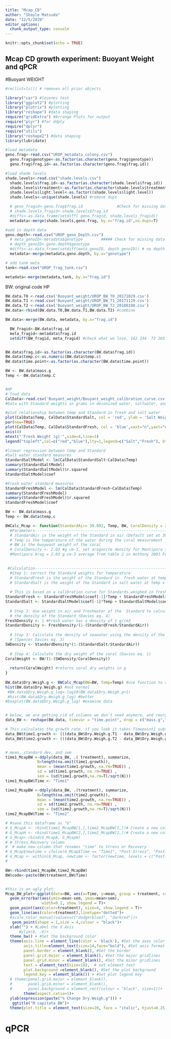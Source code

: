 ```yaml
---
title: "Mcap_CD"
author: "Shayle Matsuda"
date: "12/5/2020"
editor_options: 
  chunk_output_type: console
---
```


```r
knitr::opts_chunk$set(echo = TRUE)
```

## Mcap CD growth experiment: Buoyant Weight and qPCR

#Buoyant WEIGHT
```r
#rm(list=ls()) # removes all prior objects

library("car") #levenes test
library("ggplot2") #plotting
library("plotrix") #plotting
library("reshape") #data shaping
require("gridExtra") #Arrange Plots for output
require("plyr") #for ddply
require("dplyr")
require("utils")
library("reshape2") #data shaping
library(lubridate)

#load metadata
geno.frag<-read.csv("UROP_metadata_colony.csv")
  geno.frag$genotype<-as.factor(as.character(geno.frag$genotype))
  geno.frag$frag.id<-as.factor(as.character(geno.frag$frag.id))

#load shade levels
shade.levels<-read.csv("shade.levels.csv")
  shade.levels$frag.id<-as.factor(as.character(shade.levels$frag.id))
  shade.levels$treatment<-as.factor(as.character(shade.levels$treatment))
  shade.levels$light.level<-as.factor((shade.levels$light.level))
  shade.levels<-unique(shade.levels) #remove dups

  # geno_fragid<-geno.frag$frag.id               #Check for missing data
  # shade.levels_fragid<-shade.levels$frag.id
  #diffs<-as.data.frame(setdiff( geno_fragid, shade.levels_fragid))
  metadata<-merge(shade.levels,geno.frag, by.x="frag.id",no.dups=T)

#add in depth data
geno.depth<-read.csv("UROP_geno_Depth.csv")
  # meta_genoID<-metadata$genotype        ##### Check for missing data
  # depth_genoID<-geno.depth$genotype
  #diffs<-as.data.frame(setdiff(meta_genoID, depth_genoID)) # no depth data for 912, 916, 909, 911, 910, 922, 920
  metadata<-merge(metadata,geno.depth, by.x="genotype")

# add tank meta
tank<-read.csv("UROP_frag_tank.csv")

metadata<-merge(metadata,tank, by.x="frag.id")

```
BW: original code HP

```r
BW.data.T0 <-read.csv('Buoyant_weight/UROP_BW_T0_20171029.csv') 
BW.data.T1 <-read.csv('Buoyant_weight/UROP_BW_T1_20171129.csv') 
BW.data.T2 <-read.csv('Buoyant_weight/UROP_BW_T2_20180108.csv')
BW.data<-rbind(BW.data.T0,BW.data.T1,BW.data.T2) #combine

BW.data<-merge(BW.data, metadata, by.x="frag.id") 

  BW_fragid<-BW.data$frag.id
  meta_fragid<-metadata$frag.id
  setdiff(BW_fragid, meta_fragid) #check what we lose, 142 144  73 283 217  cannot find genotype info in MO notes


BW.data$frag.id<-as.factor(as.character(BW.data$frag.id))
BW.data$temp.c<-as.numeric(BW.data$temp.c)
BW.data$time.point<-as.factor(as.character(BW.data$time.point))

BW <- BW.data$mass.g
Temp <- BW.data$temp.C 


#HP
# load data 
CalData<-read.csv('Buoyant_weight/Bouyant_weight_calibration_curve.csv', header=T, sep=",")
#Data with Standard weights in grams in deionized water, saltwater, and the temp that they were measured at

#plot relationship between temp and Standard in fresh and salt water
plot(CalData$Temp, CalData$StandardSalt, col = 'red', ylab = 'Salt Weight (g)', xlab = 'Temp C')
par(new=TRUE)
plot(CalData$Temp, CalData$StandardFresh, col = 'blue',xaxt="n",yaxt="n",xlab="",ylab="")
axis(4)
mtext("'Fresh Weight (g)'",side=4,line=3)
legend("topleft",col=c("red","blue"),lty=1,legend=c("Salt","Fresh"), bty = "n")

#linear regression between temp and Standard
#Salt water standard measures
StandardSaltModel <- lm(CalData$StandardSalt~CalData$Temp)
summary(StandardSaltModel)
summary(StandardSaltModel)$r.squared
StandardSaltModel$coef

#Fresh water standard measures
StandardFreshModel <- lm(CalData$StandardFresh~CalData$Temp)
summary(StandardFreshModel)
summary(StandardFreshModel)$r.squared
StandardFreshModel$coef

BW <- BW.data$mass.g
Temp <- BW.data$temp.c 

BWCalc_Mcap <- function(StandardAir= 39.092, Temp, BW, CoralDensity = 2.03){
  #Parameters---------------------------------------------------------------
  # StandardAir is the weight of the Standard in air (Default set at 39.092 grams weighed on balance)
  # Temp is the temperature of the water during the coral measurement
  # BW is the buoywant weight of the coral
  # CoralDensity <- 2.03 #g cm-3, set aragonite density for Montipora from literature 
  #Montipora Arag = 2.03 g cm-3 average from table 2 in Anthony 2003 Functional Ecology 17:246-259
  

 #Calculation------------------------------------------------------------
  #Step 1: correct the Standard weights for temperature
  # StandardFresh is the weight of the Standard in  fresh water at temp x
  # StandardSalt is the weight of the Standard in salt water at temp x
  
  # This is based on a calibration curve for Standards weighed in fresh and salt water at many temps
StandardFresh <- StandardFreshModel$coef[-1]*Temp + StandardFreshModel$coef[1] 
StandardSalt <- StandardSaltModel$coef[-1]*Temp + StandardSaltModel$coef[1] 
  
  # Step 2: Use weight in air and freshwater of the  Standard to calculate
  # the density of the Standard (Davies eq. 4)
FreshDensity <- 1 #Fresh water has a density of 1 g/cm3
StandardDensity <- FreshDensity/(1-(StandardFresh/StandardAir)) 
  
  # Step 3: Calculate the density of seawater using the density of the Standard
  # (Spencer Davies eq. 3)
SWDensity <- StandardDensity*(1-(StandardSalt/StandardAir))
  
  # Step 4: Calculate the dry weight of the coral (Davies eq. 1)
CoralWeight <- BW/(1-(SWDensity/CoralDensity))
  
  return(CoralWeight) #returns coral dry weights in g
}
   
BW.data$Dry.Weigh.g <- BWCalc_Mcap(BW=BW, Temp=Temp) #use function to calculate dry weight
hist(BW.data$Dry.Weigh.g) #not normal
 #BW.data$Dry.Weigh.g_log<-log10(BW.data$Dry.Weigh.g+1)
 #hist(BW.data$Dry.Weigh.g_log) #better
#boxplot(BW.data$Dry.Weigh.g_log) #examine data


# below, we are getting rid of columns we don't need anymore, and reorganizing the data by Fragment and clade/color and treatment. This way our time points will be in the same row)
data_BW <- reshape(BW.data, timevar = "time.point", drop = c("mass.g","temp.c", "date","notes","Dry.weigh.g_log"), idvar=c("frag.id","treatment","light.level","genotype"), direction="wide")

# This calculates the growth rate, if you look it takes Timepoint1 subtracts timepoint0 and divides by timepoint 0 and then divides by number of days , times 100
data_BW$time1.growth <- (((data_BW$Dry.Weigh.g.T1 - data_BW$Dry.Weigh.g.T0)/data_BW$Dry.Weigh.g.T0)*100)/data_BW$days.T1 #calculate growth rate for time1
data_BW$time2.growth <- (((data_BW$Dry.Weigh.g.T2 - data_BW$Dry.Weigh.g.T1)/data_BW$Dry.Weigh.g.T1)*100)/data_BW$days.T2 #calculate growth rate for time2


# mean, standard dev, and sem
time1_McapBW <-ddply(data_BW, .( treatment), summarize, 
              N=length(na.omit(time1.growth)), 
              mean = (mean(time1.growth, na.rm=TRUE)) , 
              sd = sd(time1.growth, na.rm=TRUE) ,
              sem = (sd(time1.growth,na.rm=T)/sqrt(N))) 
time1_McapBW$Time <- "Time1"  

time2_McapBW <-ddply(data_BW, .(treatment), summarize, 
              N=length(na.omit(time2.growth)), 
              mean = (mean(time2.growth, na.rm=TRUE)) ,  
              sd = sd(time2.growth, na.rm=TRUE) ,
              sem = (sd(time2.growth,na.rm=T)/sqrt(N))) 
time2_McapBW$Time <- "Time2" 

# #save this dataframe as "G"
# G_McapA <- rbind(time1_McapBW[1,],time2_McapBW[1,])# Create a new column that we rename each row by treatment
# G_McapH <- rbind(time1_McapBW[2,],time2_McapBW[2,])# Create a new column that we rename each row by treatment
# G_Mcap<-rbind(G_McapA, G_McapH)
# # Stress.Recovery column 
#  # make new column that renames "time" to Stress or Recovery
# G_Mcap$newtime = ifelse(G_Mcap$Time == "Time1", "Post-Stress", "Post-Recovery")
# G_Mcap <- within(G_Mcap, newtime <- factor(newtime, levels = c("Post-Stress", "Post-Recovery"))) # Set order of levels so plots in right order
#  

BW<-rbind(time1_McapBW,time2_McapBW) 
BW$code<-paste(BW$treatment,BW$Time)


#this is an ugly plot:
Mcap_BW_plot<-ggplot(data=BW, aes(x=Time, y=mean, group = treatment, color=treatment)) +
  geom_errorbar(aes(ymin=mean-sem, ymax=mean+sem),
                width=0.1, show.legend = T)+
  geom_point(aes(color=treatment), size=4, show.legend = T)+  
  geom_line(aes(color=treatment),linetype="dotted")+
  #scale_color_manual(values=c("dodgerblue3", "darkred"))+
   geom_point(shape = 1,size = 4,colour = "black")+
  xlab("") + #Label the X Axis
      #ylim(0, .6)+
  theme_bw() + #Set the background color
  theme(axis.line = element_line(color = 'black'), #Set the axes color
        axis.title=element_text(size=14,face="bold"), #Set axis format
        panel.border = element_blank(), #Set the border 
        panel.grid.major = element_blank(), #Set the major gridlines
        panel.grid.minor = element_blank(), #Set the minor gridlines
        text = element_text(size=18),  # set element text
        plot.background =element_blank(), #Set the plot background
        legend.key = element_blank()) + #Set plot legend key
  # theme(panel.grid.major = element_blank(), 
  #       panel.grid.minor = element_blank(),
  #       panel.background = element_rect(colour = "black", size=1))+
        theme(aspect.ratio=1)+
  ylab(expression(paste("% Change Dry.Weigh.g"))) +
   ggtitle("M capitata BW")+
  theme(plot.title = element_text(size=20, face = "italic", hjust=0.25));Mcap_BW_plot


```

# qPCR


